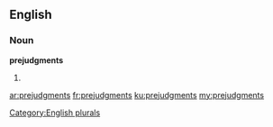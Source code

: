 ==English==

===Noun===
'''prejudgments'''

# {{plural of|prejudgment}}

[[Category:English plurals]]

[[ar:prejudgments]]
[[fr:prejudgments]]
[[ku:prejudgments]]
[[my:prejudgments]]